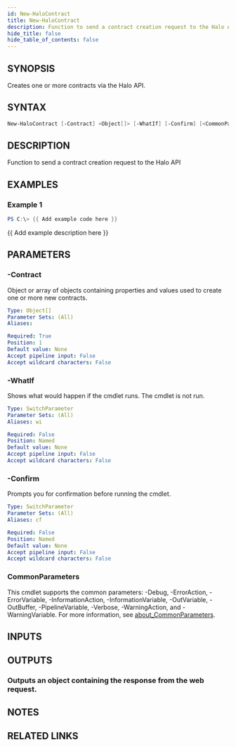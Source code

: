 ```yaml
---
id: New-HaloContract
title: New-HaloContract
description: Function to send a contract creation request to the Halo API
hide_title: false
hide_table_of_contents: false
---
```


## SYNOPSIS

Creates one or more contracts via the Halo API.

## SYNTAX

```powershell
New-HaloContract [-Contract] <Object[]> [-WhatIf] [-Confirm] [<CommonParameters>]
```

## DESCRIPTION

Function to send a contract creation request to the Halo API

## EXAMPLES

### Example 1

```powershell
PS C:\> {{ Add example code here }}
```

{{ Add example description here }}

## PARAMETERS

### -Contract

Object or array of objects containing properties and values used to create one or more new contracts.

```yaml
Type: Object[]
Parameter Sets: (All)
Aliases:

Required: True
Position: 1
Default value: None
Accept pipeline input: False
Accept wildcard characters: False
```

### -WhatIf

Shows what would happen if the cmdlet runs.
The cmdlet is not run.

```yaml
Type: SwitchParameter
Parameter Sets: (All)
Aliases: wi

Required: False
Position: Named
Default value: None
Accept pipeline input: False
Accept wildcard characters: False
```

### -Confirm

Prompts you for confirmation before running the cmdlet.

```yaml
Type: SwitchParameter
Parameter Sets: (All)
Aliases: cf

Required: False
Position: Named
Default value: None
Accept pipeline input: False
Accept wildcard characters: False
```

### CommonParameters

This cmdlet supports the common parameters: -Debug, -ErrorAction, -ErrorVariable, -InformationAction, -InformationVariable, -OutVariable, -OutBuffer, -PipelineVariable, -Verbose, -WarningAction, and -WarningVariable. For more information, see [about_CommonParameters](http://go.microsoft.com/fwlink/?LinkID=113216).

## INPUTS

## OUTPUTS

### Outputs an object containing the response from the web request.

## NOTES

## RELATED LINKS
